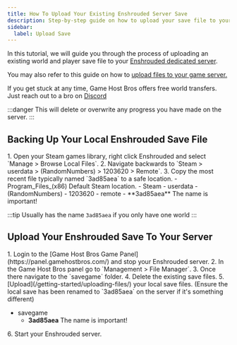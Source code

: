 ```yaml
---
title: How To Upload Your Existing Enshrouded Server Save
description: Step-by-step guide on how to upload your save file to your Enshrouded dedicated server.
sidebar:
  label: Upload Save
---
```


In this tutorial, we will guide you through the process of uploading an existing world and player save file to your [Enshrouded dedicated server](https://www.gamehostbros.com/enshrouded-server-hosting/).

You may also refer to this guide on how to [upload files to your game server.](/getting-started/uploading-files/)

If you get stuck at any time, Game Host Bros offers free world transfers. Just reach out to a bro on [Discord](https://discord.gg/FN4XgbAwzr)

:::danger
This will delete or overwrite any progress you have made on the server. 
:::

## Backing Up Your Local Enshrouded Save File
<Steps>
1. Open your Steam games library, right click Enshrouded and select `Manage > Browse Local Files`.
2. Navigate backwards to `Steam > userdata > (RandomNumbers) > 1203620 > Remote`.
3. Copy the most recent file typically named `3ad85aea` to a safe location.
</Steps>

<FileTree>
  - Program_Files_(x86) Default Steam location.
     - Steam
       - userdata
         - (RandomNumbers)
           - 1203620
             - remote
               - **3ad85aea** The name is important!
      
   </FileTree>

:::tip
Usually has the name `3ad85aea` if you only have one world
:::

## Upload Your Enshrouded Save To Your Server
<Steps>
1. Login to the [Game Host Bros Game Panel](https://panel.gamehostbros.com/) and stop your Enshrouded server.
2. In the Game Host Bros panel go to `Management > File Manager`.
3. Once there navigate to the `savegame` folder.
4. Delete the existing save files.
5. [Upload](/getting-started/uploading-files/) your local save files. (Ensure the local save has been renamed to `3ad85aea` on the server if it's something different)
   <FileTree>
   
   - savegame
     - **3ad85aea** The name is important! 
   </FileTree>
6. Start your Enshrouded server.
</Steps>

